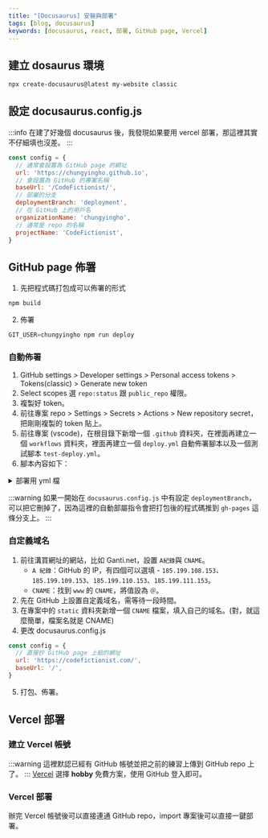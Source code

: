 ```yaml
---
title: "[Docusaurus] 安裝與部署"
tags: [blog, docusaurus]
keywords: [docusaurus, react, 部署, GitHub page, Vercel]
---
```


## 建立 dosaurus 環境
```powershell
npx create-docusaurus@latest my-website classic
```

## 設定 docusaurus.config.js
:::info
在建了好幾個 docusaurus 後，我發現如果要用 vercel 部署，那這裡其實不仔細填也沒差。
:::
```js
const config = {
  // 通常會設置為 GitHub page 的網址
  url: 'https://chungyingho.github.io',
  // 會設置為 GitHub 的專案名稱
  baseUrl: '/CodeFictionist/',
  // 部屬的分支
  deploymentBranch: 'deployment',
  // 在 GitHub 上的用戶名
  organizationName: 'chungyingho',
  // 通常是 repo 的名稱
  projectName: 'CodeFictionist', 
}
```

## GitHub page 佈署
1. 先把程式碼打包成可以佈署的形式
```powershell
npm build
```
2. 佈署
```powershell
GIT_USER=chungyingho npm run deploy
```

### 自動佈署
1. GitHub settings > Developer settings > Personal access tokens > Tokens(classic) > Generate new token
2. Select scopes 選 `repo:status` 跟 `public_repo` 權限。
3. 複製好 token。
4. 前往專案 repo > Settings > Secrets > Actions > New repository secret，把剛剛複製的 token 貼上。
5. 前往專案 (vscode)，在根目錄下新增一個 `.github` 資料夾，在裡面再建立一個 `workflows` 資料夾，裡面再建立一個 `deploy.yml` 自動佈署腳本以及一個測試腳本 `test-deploy.yml`。
6. 腳本內容如下：
<details>
<summary>部署用 yml 檔</summary>

```js title='deploy.yml'
name: Deploy to GitHub Pages

on:
  push:
  // highlight-start
    // 改成自己要部署的分支
    branches:
      - action
  // highlight-end

permissions:
  contents: write

jobs:
  deploy:
    name: Deploy to GitHub Pages
    runs-on: ubuntu-latest
    steps:
      - uses: actions/checkout@v3
      - uses: actions/setup-node@v3
        with:
          node-version: 18
          cache: npm

      - name: Install dependencies
        run: npm ci
      - name: Build website
        run: npm run build

      - name: Deploy to GitHub Pages
        uses: peaceiris/actions-gh-pages@v3
        with:
          github_token: ${{ secrets.DEPLOY_SECRET }}
          publish_dir: ./build
          user_name: github-actions[bot]
          user_email: 41898282+github-actions[bot]@users.noreply.github.com
```
```js title='test-deploy.yml'
name: Test deployment

on:
  pull_request:
  // highlight-start
    // 改成自己要部署的分支
    branches:
      - action
  // highlight-end

jobs:
  test-deploy:
    name: Test deployment
    runs-on: ubuntu-latest
    steps:
      - uses: actions/checkout@v3
      - uses: actions/setup-node@v3
        with:
          node-version: 18
          cache: npm

      - name: Install dependencies
        run: npm ci
      - name: Test build website
        run: npm run build
```
</details>


:::warning
如果一開始在 `docusaurus.config.js` 中有設定 `deploymentBranch`，可以把它刪掉了，因為這裡的自動部屬指令會把打包後的程式碼推到 `gh-pages` 這條分支上。
:::

### 自定義域名
1. 前往溝買網址的網站，比如 Ganti.net，設置 `A紀錄`與 `CNAME`。
    * `A 紀錄`：GitHub 的 IP，有四個可以選填 - `185.199.108.153`、`185.199.109.153`、`185.199.110.153`、`185.199.111.153`。
    * `CNAME`：找到 `www` 的 `CNAME`，將值設為 `＠`。
2. 先在 GitHub 上設置自定義域名，需等待一段時間。
3. 在專案中的 `static` 資料夾新增一個 `CNAME` 檔案，填入自己的域名。(對，就這麼簡單，檔案名就是 CNAME)
4. 更改 docusaurus.config.js
```js
const config = {
  // 直接抄 GitHub page 上給的網址
  url: 'https://codefictionist.com/',
  baseUrl: '/',
}
```
5. 打包、佈署。

## Vercel 部署
### 建立 Vercel 帳號
:::warning
這裡默認已經有 GitHub 帳號並把之前的練習上傳到 GitHub repo 上了。
:::
[Vercel](https://vercel.com/signup) 選擇 **hobby** 免費方案，使用 GitHub 登入即可。

### Vercel 部署
辦完 Vercel 帳號後可以直接連通 GitHub repo，import 專案後可以直接一鍵部署。